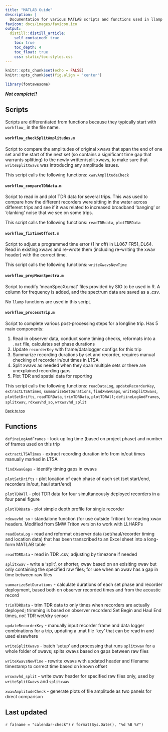 ```yaml
---
title: "MATLAB Guide"
description: |
  Documentation for various MATLAB scripts and functions used in llamp post-processing and analyses
favicon: docs/images/favicon.ico
output: 
  distill::distill_article:
    self_contained: true
    toc: true
    toc_depth: 4
    toc_float: true
    css: static/toc-styles.css
---
```


```r
knitr::opts_chunk$set(echo = FALSE)
knitr::opts_chunk$set(fig.align = 'center')

library(fontawesome)
```

**_Not complete!!_**

## Scripts
Scripts are differentiated from functions because they typically start with `workflow_` in the file name. 

#### `workflow_checkSplitAmplitudes.m`

Script to compare the amplitudes of original xwavs that span the end of one set and the start of the next set (so contains a significant time gap that warrants splitting) to the newly written/split xwavs, to make sure that `writeSplitXwavs` was introducing any amplitude issues.

This script calls the following functions: `xwavAmplitudeCheck`


#### `workflow_compareTDRdata.m`

Script to read in and plot TDR data for several trips. This was used to compare how the different recorders were sitting in the water across different trips and see if it was related to increased broadband 'banging' or 'clanking' noise that we see on some trips. 

This script calls the following functions: `readTDRdata`, `plotTDRData`


#### `workflow_fixTimeOffset.m`

Script to adjust a programmed time error (1 hr off) in LL067 FR51_DL64. Read in existing xwavs and re-wrote them (including re-writing the xwav header) with the correct time. 

This script calls the following functions: `writeXwavsNewTime`


#### `workflow_prepMeanSpectra.m`

Script to modify 'meanSpecXx.mat' files provided by SIO to be used in R. A column for frequency is added, and the spectrum data are saved as a .csv. 

No `llamp` functions are used in this script. 


#### `workflow_processTrip.m`
Script to complete various post-processing steps for a longline trip. Has 5 main components: 

(1) Read in observer data, conduct some timing checks, reformats into a `.mat` file, calculates set phase durations
(2) Update `recorderKey` with frame/datalogger configs for this trip
(3) Summarize recording durations by set and recorder, requires manual checking of recorder in/out times in LTSA
(4) Split xwavs as needed when they span multiple sets or there are unexplained recording gaps
(5) Plot TDR and spatial data for reporting

This script calls the following functions: `readDataLog`, `updateRecorderKey`, `extractLTSATimes`, `summarizeSetDurations`, `findXwavGaps`, `writeSplitXwavs`, `plotSetDrifts`, `readTDRData`, `trimTDRData`, `plotTDRAll`; `defiineLogAndFrames`, `splitxwav`, `rdxwavhd_so`, `wrxwavhd_split` 

<sub>[Back to top](#)</sub>

## Functions

`defineLogAndFrames` - look up log time (based on project phase) and number of frames used on this trip

`extractLTSATimes` - extract recording duration info from in/out times manually marked in LTSA

`findXwavGaps` - identify timing gaps in xwavs

`plotSetDrifts` - plot location of each phase of each set (set start/end, recorders in/out, haul start/end)

`plotTDRAll` - plot TDR data for four simultaneously deployed recorders in a four panel figure

`plotTDRData` - plot simple depth profile for single recorder

`rdxwavhd_so` - standalone function (for use outside Trition) for reading xwav headers. Modified from SMW Triton version to work with LLHARPs

`readDataLog` - read and reformat observer data (set/haul/recorder timing and location data) that has been transcribed to an Excel sheet into a long-form MATLAB table 

`readTDRData` - read in TDR .csv, adjusting by timezone if needed

`splitxwav` - write a 'split', or shorter, xwav based on an exisiting xwav but only containing the specified raw files; for use when an xwav has a gap in time between raw files

`summarizeSetDurations` - calculate durations of each set phase and recorder deployment, based both on observer recorded times and from the acoustic record

`trimTDRData` - trim TDR data to only times when recorders are actually deployed; trimming is based on observer recorderd Set Begin and Haul End times, *not* TDR wet/dry sensor

`updateRecorderKey` - manually input recorder frame and data logger combinations for a trip, updating a .mat file 'key' that can be read in and used elsewhere

`writeSplitXwavs` - batch 'setup' and processing that runs `splitxwav` for a whole folder of xwavs; splits xwavs based on gaps between raw files

`writeXwavsNewTime` - rewrite xwavs with updated header and filename timestamp to correct time based on known offset

`wrxwavhd_split` - write xwav header for specified raw  files only, used by `writeSplitXwavs` and `splitxwav`

`xwavAmplitudeCheck` - generate plots of file amplitude as two panels for direct comparison


## Last updated {.appendix}

`r fa(name = "calendar-check")` `r format(Sys.Date(), "%d %B %Y")`
